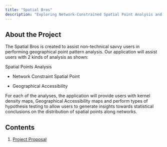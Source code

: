 ```yaml
---
title: "Spatial Bros"
description: "Exploring Network-Constrained Spatial Point Analysis and Geographical Accessibility"
---
```


## About the Project

The Spatial Bros is created to assist non-technical savvy users in performing geographical point pattern analysis. Our application will assist users with 2 kinds of analysis as shown:

Spatial Points Analysis

-   Network Constraint Spatial Point

-   Geographical Accessibility

For each of the analyses, the application will provide users with kernel density maps, Geographical Accessibility maps and perform types of hypothesis testing to allow users to generate insights towards statistical conclusions on the distribution of spatial points along networks.

## Contents

1.  [Project Proposal](/proposal.html)
